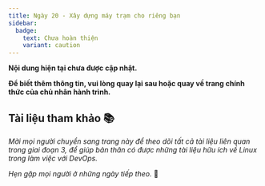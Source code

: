 ```yaml
---
title: Ngày 20 - Xây dựng máy trạm cho riêng bạn
sidebar:
  badge:
    text: Chưa hoàn thiện
    variant: caution
---
```



**Nội dung hiện tại chưa được cập nhật.**

**Để biết thêm thông tin, vui lòng quay lại sau hoặc quay về trang chính thức của chủ nhân hành trình.**

<LinkCard
  title="Trang chủ"
  href="https://www.builetuananh.name.vn"
/>

## Tài liệu tham khảo 📚

_Mời mọi người chuyển sang trang này để theo dõi tất cả tài liệu liên quan trong giai đoạn 3, 
để giúp bản thân có được những tài liệu hữu ích về Linux trong làm việc với DevOps._

<LinkCard
  title="Ngày 20 - Tham khảo"
  href="../../../reference/linux/day14"
/>

_Hẹn gặp mọi người ở những ngày tiếp theo._ 🚀